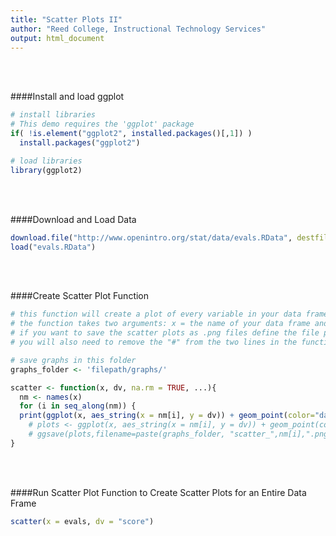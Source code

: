 ```yaml
---
title: "Scatter Plots II"
author: "Reed College, Instructional Technology Services"
output: html_document
---
```


<br>
<br>

####Install and load ggplot
```r
# install libraries 
# This demo requires the 'ggplot' package 
if( !is.element("ggplot2", installed.packages()[,1]) )
  install.packages("ggplot2")

# load libraries 
library(ggplot2)
```

<br>
<br>

####Download and Load Data
```r
download.file("http://www.openintro.org/stat/data/evals.RData", destfile = "evals.RData")
load("evals.RData")
```

<br>
<br>

####Create Scatter Plot Function
```r

# this function will create a plot of every variable in your data frame against your dependent variable
# the function takes two arguments: x = the name of your data frame and dv = the name of your dependent variable
# if you want to save the scatter plots as .png files define the file path for graphs_folder below 
# you will also need to remove the "#" from the two lines in the function that are commented out and place a "#" before print

# save graphs in this folder
graphs_folder <- 'filepath/graphs/'

scatter <- function(x, dv, na.rm = TRUE, ...){
  nm <- names(x)
  for (i in seq_along(nm)) {
  print(ggplot(x, aes_string(x = nm[i], y = dv)) + geom_point(color="dark blue") + theme_classic() +  stat_smooth(method = "lm", se = FALSE, size = 2, color="dark red"))}
    # plots <- ggplot(x, aes_string(x = nm[i], y = dv)) + geom_point(color="blue") + theme_classic() + stat_smooth(method = "lm", se = FALSE, size = 2)
    # ggsave(plots,filename=paste(graphs_folder, "scatter_",nm[i],".png",sep=""))}
}

```

<br>
<br>

####Run Scatter Plot Function to Create Scatter Plots for an Entire Data Frame
```r
scatter(x = evals, dv = "score") 

```
